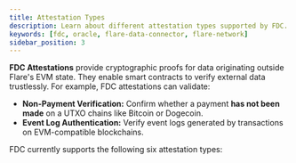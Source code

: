 ```yaml
---
title: Attestation Types
description: Learn about different attestation types supported by FDC.
keywords: [fdc, oracle, flare-data-connector, flare-network]
sidebar_position: 3
---
```



**FDC Attestations** provide cryptographic proofs for data originating outside Flare's EVM state. They enable smart contracts to verify external data trustlessly. For example, FDC attestations can validate:

- **Non-Payment Verification:** Confirm whether a payment **has not been made** on a UTXO chains like Bitcoin or Dogecoin.
- **Event Log Authentication:** Verify event logs generated by transactions on EVM-compatible blockchains.

FDC currently supports the following six attestation types:

<DocCardList />

